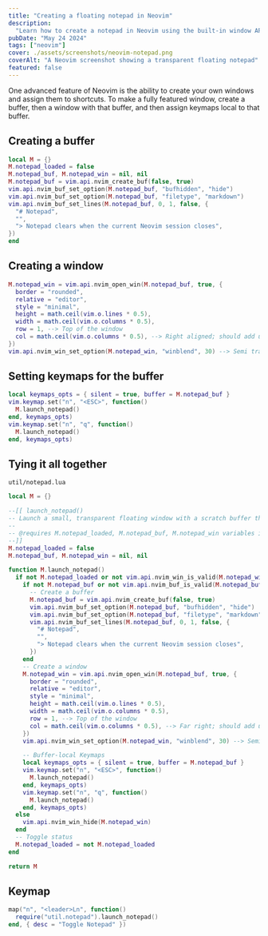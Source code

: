 ```yaml
---
title: "Creating a floating notepad in Neovim"
description:
  "Learn how to create a notepad in Neovim using the built-in window API."
pubDate: "May 24 2024"
tags: ["neovim"]
cover: ./assets/screenshots/neovim-notepad.png
coverAlt: "A Neovim screenshot showing a transparent floating notepad"
featured: false
---
```


One advanced feature of Neovim is the ability to create your own windows and
assign them to shortcuts. To make a fully featured window, create a buffer, then
a window with that buffer, and then assign keymaps local to that buffer.

## Creating a buffer

```lua
local M = {}
M.notepad_loaded = false
M.notepad_buf, M.notepad_win = nil, nil
M.notepad_buf = vim.api.nvim_create_buf(false, true)
vim.api.nvim_buf_set_option(M.notepad_buf, "bufhidden", "hide")
vim.api.nvim_buf_set_option(M.notepad_buf, "filetype", "markdown")
vim.api.nvim_buf_set_lines(M.notepad_buf, 0, 1, false, {
  "# Notepad",
  "",
  "> Notepad clears when the current Neovim session closes",
})
end
```

## Creating a window

```lua
M.notepad_win = vim.api.nvim_open_win(M.notepad_buf, true, {
  border = "rounded",
  relative = "editor",
  style = "minimal",
  height = math.ceil(vim.o.lines * 0.5),
  width = math.ceil(vim.o.columns * 0.5),
  row = 1, --> Top of the window
  col = math.ceil(vim.o.columns * 0.5), --> Right aligned; should add up to 1 with win_width
})
vim.api.nvim_win_set_option(M.notepad_win, "winblend", 30) --> Semi transparent buffer
```

## Setting keymaps for the buffer

```lua
local keymaps_opts = { silent = true, buffer = M.notepad_buf }
vim.keymap.set("n", "<ESC>", function()
  M.launch_notepad()
end, keymaps_opts)
vim.keymap.set("n", "q", function()
  M.launch_notepad()
end, keymaps_opts)
```

## Tying it all together

`util/notepad.lua`

```lua
local M = {}

--[[ launch_notepad()
-- Launch a small, transparent floating window with a scratch buffer that persists until Neovim closes
--
-- @requires M.notepad_loaded, M.notepad_buf, M.notepad_win variables in util (this) module
--]]
M.notepad_loaded = false
M.notepad_buf, M.notepad_win = nil, nil

function M.launch_notepad()
  if not M.notepad_loaded or not vim.api.nvim_win_is_valid(M.notepad_win) then
    if not M.notepad_buf or not vim.api.nvim_buf_is_valid(M.notepad_buf) then
      -- Create a buffer
      M.notepad_buf = vim.api.nvim_create_buf(false, true)
      vim.api.nvim_buf_set_option(M.notepad_buf, "bufhidden", "hide")
      vim.api.nvim_buf_set_option(M.notepad_buf, "filetype", "markdown")
      vim.api.nvim_buf_set_lines(M.notepad_buf, 0, 1, false, {
        "# Notepad",
        "",
        "> Notepad clears when the current Neovim session closes",
      })
    end
    -- Create a window
    M.notepad_win = vim.api.nvim_open_win(M.notepad_buf, true, {
      border = "rounded",
      relative = "editor",
      style = "minimal",
      height = math.ceil(vim.o.lines * 0.5),
      width = math.ceil(vim.o.columns * 0.5),
      row = 1, --> Top of the window
      col = math.ceil(vim.o.columns * 0.5), --> Far right; should add up to 1 with win_width
    })
    vim.api.nvim_win_set_option(M.notepad_win, "winblend", 30) --> Semi transparent buffer

    -- Buffer-local Keymaps
    local keymaps_opts = { silent = true, buffer = M.notepad_buf }
    vim.keymap.set("n", "<ESC>", function()
      M.launch_notepad()
    end, keymaps_opts)
    vim.keymap.set("n", "q", function()
      M.launch_notepad()
    end, keymaps_opts)
  else
    vim.api.nvim_win_hide(M.notepad_win)
  end
  -- Toggle status
  M.notepad_loaded = not M.notepad_loaded
end

return M
```

## Keymap

```lua
map("n", "<leader>Ln", function()
  require("util.notepad").launch_notepad()
end, { desc = "Toggle Notepad" })
```
